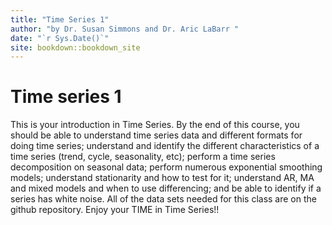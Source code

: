 ```yaml
--- 
title: "Time Series 1"
author: "by Dr. Susan Simmons and Dr. Aric LaBarr "
date: "`r Sys.Date()`"
site: bookdown::bookdown_site
---
```


# Time series 1

This is your introduction in Time Series.  By the end of this course, you should be able to understand time series data and different formats for doing time series; understand and identify the different characteristics of a time series (trend, cycle, seasonality, etc); perform a time series decomposition on seasonal data; perform numerous exponential smoothing models; understand stationarity and how to test for it; understand AR, MA and mixed models and when to use differencing; and be able to identify if a series has white noise.  All of the data sets needed for this class are on the github repository.  Enjoy your TIME in Time Series!!

